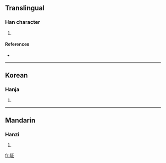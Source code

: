 ==Translingual==

===Han character===
{{Han char|rn=86|rad=火|as=05|sn=9|four=9181<sub>1</sub>|canj=火一卜一 (FMYM)}}

# {{defn|Han|sort=火05}}

====References====
* {{Han ref|kx=0668.060|dkj=18934|dj=1077.100|hdz=32194.100|uh=70A1|ud=28833|bh=CFB3|bd=53171}}

----

==Korean==

===Hanja===
{{ko-hanja|hangeul=[[정]]|eumhun=|rv=jeong|mr=chŏng|y=ceng}}

# {{defn|Korean}}

----

==Mandarin==

===Hanzi===
{{cmn-hanzi|pin=[[zhēng]] ([[zheng1]])|wg=cheng<sup>1</sup>}}

# {{defn|Mandarin}}

[[fr:炡]]